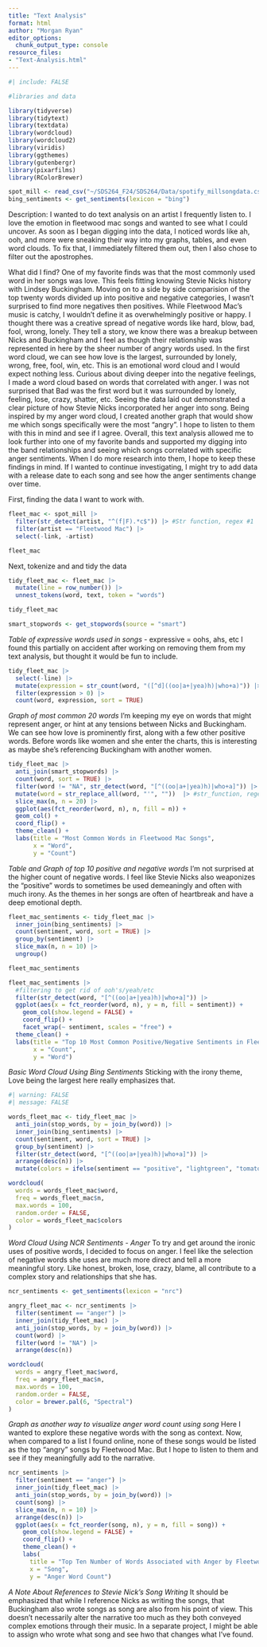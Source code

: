 ```yaml
---
title: "Text Analysis"
format: html
author: "Morgan Ryan"
editor_options: 
  chunk_output_type: console
resource_files:
- "Text-Analysis.html"
---
```


```r
#| include: FALSE

#libraries and data

library(tidyverse)
library(tidytext)
library(textdata)
library(wordcloud)
library(wordcloud2)
library(viridis)
library(ggthemes)
library(gutenbergr)
library(pixarfilms)
library(RColorBrewer)

spot_mill <- read_csv("~/SDS264_F24/SDS264/Data/spotify_millsongdata.csv")
bing_sentiments <- get_sentiments(lexicon = "bing")

```

Description:
I wanted to do text analysis on an artist I frequently listen to. I love the emotion in fleetwood mac songs and wanted to see what I could uncover. As soon as I began digging into the data, I noticed words like ah, ooh, and more were sneaking their way into my graphs, tables, and even word clouds. To fix that, I immediately filtered them out, then I also chose to filter out the apostrophes. 

What did I find? One of my favorite finds was that the most commonly used word in her songs was love. This feels fitting knowing Stevie Nicks history with Lindsey Buckingham. Moving on to a side by side comparision of the top twenty words divided up into positive and negative categories, I wasn't surprised to find more negatives then positives. While Fleetwood Mac's music is catchy, I wouldn't define it as overwhelmingly positive or happy. I thought there was a creative spread of negative words like hard, blow, bad, fool, wrong, lonely. They tell a story, we know there was a breakup between Nicks and Buckingham and I feel as though their relationship was represented in here by the sheer number of angry words used. In the first word cloud, we can see how love is the largest, surrounded by lonely, wrong, free, fool, win, etc. This is an emotional word cloud and I would expect nothing less. Curious about diving deeper into the negative feelings, I made a word cloud based on words that correlated with anger. I was not surprised that Bad was the first word but it was surrounded by lonely, feeling, lose, crazy, shatter, etc. Seeing the data laid out demonstrated a clear picture of how Stevie Nicks incorporated her anger into song. Being inspired by my anger word cloud, I created another graph that would show me which songs specifically were the most "angry". I hope to listen to them with this in mind and see if I agree. Overall, this text analysis allowed me to look further into one of my favorite bands and supported my digging into the band relationships and seeing which songs correlated with specific anger sentiments. When I do more research into them, I hope to keep these findings in mind. If I wanted to continue investigating, I might try to add data with a release date to each song and see how the anger sentiments change over time.


First, finding the data I want to work with.

```r
fleet_mac <- spot_mill |>
  filter(str_detect(artist, "^(f|F).*c$")) |> #Str function, regex #1
  filter(artist == "Fleetwood Mac") |>
  select(-link, -artist)

fleet_mac
```

Next, tokenize and and tidy the data 

```r
tidy_fleet_mac <- fleet_mac |>
  mutate(line = row_number()) |>
  unnest_tokens(word, text, token = "words")

tidy_fleet_mac

smart_stopwords <- get_stopwords(source = "smart")
```

*Table of expressive words used in songs*
- expressive = oohs, ahs, etc
I found this partially on accident after working on removing them from my text analysis, but thought it would be fun to include.  

```r
tidy_fleet_mac |>
  select(-line) |>
  mutate(expression = str_count(word, "([^d]((oo|a+|yea)h)|who+a)")) |> #str_function, regex #2
  filter(expression > 0) |>
  count(word, expression, sort = TRUE)

```

*Graph of most common 20 words*
I'm keeping my eye on words that might represent anger, or hint at any tensions between Nicks and Buckingham. We can see how love is prominently first, along with a few other positive words. Before words like women and she enter the charts, this is interesting as maybe she's referencing Buckingham with another women.

```r
tidy_fleet_mac |>
  anti_join(smart_stopwords) |>
  count(word, sort = TRUE) |>
  filter(word != "NA", str_detect(word, "[^((oo|a+|yea)h)|who+a]")) |> #Filter out expressive words
  mutate(word = str_replace_all(word, "'", ""))  |> #str_function, regex #3, removing ' in words
  slice_max(n, n = 20) |>
  ggplot(aes(fct_reorder(word, n), n, fill = n)) +
  geom_col() +
  coord_flip() +
  theme_clean() +
  labs(title = "Most Common Words in Fleetwood Mac Songs",
       x = "Word",
       y = "Count") 

```

*Table and Graph of top 10 positive and negative words*
I'm not surprised at the higher count of negative words. I feel like Stevie Nicks also weaponizes the "positive" words to sometimes be used demeaningly and often with much irony. As the themes in her songs are often of heartbreak and have a deep emotional depth. 

```r
fleet_mac_sentiments <- tidy_fleet_mac |>
  inner_join(bing_sentiments) |>
  count(sentiment, word, sort = TRUE) |>
  group_by(sentiment) |>
  slice_max(n, n = 10) |>
  ungroup()

fleet_mac_sentiments

fleet_mac_sentiments |>
  #filtering to get rid of ooh's/yeah/etc
  filter(str_detect(word, "[^((oo|a+|yea)h)|who+a]")) |>
  ggplot(aes(x = fct_reorder(word, n), y = n, fill = sentiment)) +
    geom_col(show.legend = FALSE) +  
    coord_flip() +
    facet_wrap(~ sentiment, scales = "free") +
  theme_clean() +
  labs(title = "Top 10 Most Common Positive/Negative Sentiments in Fleetwood Mac Songs",
       x = "Count",
       y = "Word")

```

*Basic Word Cloud Using Bing Sentiments*
Sticking with the irony theme, Love being the largest here really emphasizes that.
```r
#| warning: FALSE
#| message: FALSE

words_fleet_mac <- tidy_fleet_mac |>
  anti_join(stop_words, by = join_by(word)) |>
  inner_join(bing_sentiments) |>
  count(sentiment, word, sort = TRUE) |>
  group_by(sentiment) |>
  filter(str_detect(word, "[^((oo|a+|yea)h)|who+a]")) |>
  arrange(desc(n)) |>
  mutate(colors = ifelse(sentiment == "positive", "lightgreen", "tomato"))

wordcloud(
  words = words_fleet_mac$word, 
  freq = words_fleet_mac$n, 
  max.words = 100, 
  random.order = FALSE,
  color = words_fleet_mac$colors
)
```

*Word Cloud Using NCR Sentiments - Anger*
To try and get around the ironic uses of positive words, I decided to focus on anger. I feel like the selection of negative words she uses are much more direct and tell a more meaningful story. Like honest, broken, lose, crazy, blame, all contribute to a complex story and relationships that she has.
```r
ncr_sentiments <- get_sentiments(lexicon = "nrc")

angry_fleet_mac <- ncr_sentiments |>
  filter(sentiment == "anger") |>
  inner_join(tidy_fleet_mac) |>
  anti_join(stop_words, by = join_by(word)) |>
  count(word) |>
  filter(word != "NA") |>
  arrange(desc(n))

wordcloud(
  words = angry_fleet_mac$word, 
  freq = angry_fleet_mac$n, 
  max.words = 100, 
  random.order = FALSE,
  color = brewer.pal(6, "Spectral")
)
```

*Graph as another way to visualize anger word count using song*
Here I wanted to explore these negative words with the song as context. Now, when compared to a list I found online, none of these songs would be listed as the top "angry" songs by Fleetwood Mac. But I hope to listen to them and see if they meaningfully add to the narrative.

```r
ncr_sentiments |>
  filter(sentiment == "anger") |>
  inner_join(tidy_fleet_mac) |>
  anti_join(stop_words, by = join_by(word)) |>
  count(song) |>
  slice_max(n, n = 10) |>
  arrange(desc(n)) |>
  ggplot(aes(x = fct_reorder(song, n), y = n, fill = song)) +
    geom_col(show.legend = FALSE) +  
    coord_flip() +
    theme_clean() +
    labs(
      title = "Top Ten Number of Words Associated with Anger by Fleetwood Mac Song",
      x = "Song",
      y = "Anger Word Count")

```

*A Note About References to Stevie Nick's Song Writing*
It should be emphasized that while I reference Nicks as writing the songs, that Buckingham also wrote songs as song are also from his point of view. This doesn't necessarily alter the narrative too much as they both conveyed complex emotions through their music. In a separate project, I might be able to assign who wrote what song and see hwo that changes what I've found.

